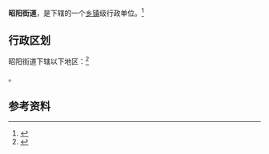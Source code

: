 {{中国乡级行政区|35/07/81/001/000}}

'''昭阳街道'''，是{{PRC admin/fullname|35/07/81/001/000|3}}下辖的一个[[乡镇|乡镇]]级行政单位。<ref>{{PRC admin/ref sgc|{{PRC admin/parent|35/07/81/001/000}}}}</ref>

== 行政区划 ==

昭阳街道下辖以下地区：<ref>{{PRC admin/ref sgc|35/07/81/001/000}}</ref>

{{PRC admin/children|35/07/81/001/000}}。

== 参考资料 ==

{{reflist}}

{{行政区划小作品}}
{{PRC admin/navcat|35/07/81/001/000}}